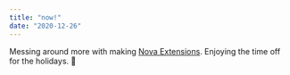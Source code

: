 ```yaml
---
title: "now!"
date: "2020-12-26"
---
```

Messing around more with making [<Annotated icon="omnifocus">Nova Extensions</Annotated>](https://nova.app). Enjoying the time off for the holidays. 🎄